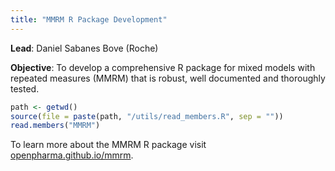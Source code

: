 ```yaml
---
title: "MMRM R Package Development"
---
```


**Lead**: Daniel Sabanes Bove (Roche)

**Objective**: To develop a comprehensive R package for mixed models with repeated measures (MMRM) that is robust, well documented and thoroughly tested.

```r
path <- getwd()
source(file = paste(path, "/utils/read_members.R", sep = ""))
read.members("MMRM")

```

To learn more about the MMRM R package visit [openpharma.github.io/mmrm](https://openpharma.github.io/mmrm/).
